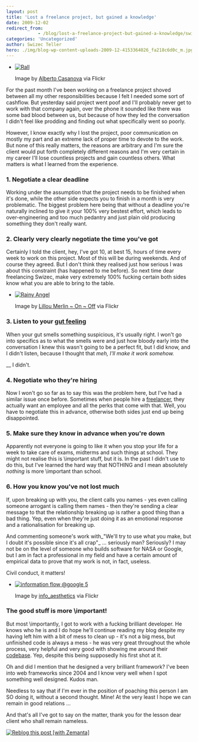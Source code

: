 ```yaml
---
layout: post
title: 'Lost a freelance project, but gained a knowledge'
date: 2009-12-02
redirect_from: 
            - /blog/lost-a-freelance-project-but-gained-a-knowledge/swizec/932
categories: 'Uncategorized'
author: Swizec Teller
hero: ./img/blog-wp-content-uploads-2009-12-4153364026_fa218c6d0c_m.jpg
---
```

- [![Rall](./img/blog-wp-content-uploads-2009-12-4153364026_fa218c6d0c_m.jpg "Rall")](http://www.flickr.com/photos/14418824@N04/4153364026/)

  Image by [Alberto Casanova](http://www.flickr.com/photos/14418824@N04/4153364026/) via Flickr

For the past month I've been working on a freelance project shoved between all my other responsibilities because I felt I needed some sort of cashflow. But yesterday said project went poof and I'll probably never get to work with that company again, over the phone it sounded like there was some bad blood between us, but because of how they led the conversation I didn't feel like prodding and finding out what specifically went so poorly.



However, I know exactly why I lost the project, poor communication on mostly my part and an extreme lack of proper time to devote to the work. But none of this really matters, the reasons are arbitrary and I'm sure the client would put forth completely different reasons and I'm very certain in my career I'll lose countless projects and gain countless others. What matters is what I learned from the experience.

### 1. Negotiate a clear deadline

Working under the assumption that the project needs to be finished when it's done, while the other side expects you to finish in a month is very problematic. The biggest problem here being that without a deadline you're naturally inclined to give it your 100% very bestest effort, which leads to over-engineering and too much pedantry and just plain old producing something they don't really want.

### 2. Clearly very clearly negotiate the time you've got

Certainly I told the client, hey, I've got 10, at best 15, hours of time every week to work on this project. Most of this will be during weekends. And of course they agreed. But I don't think they realised just how serious I was about this constraint (has happened to me before). So next time dear freelancing Swizec, make very extremely 100% fucking certain both sides know what you are able to bring to the table.

- [![Rainy Angel](./img/blog-wp-content-uploads-2009-12-4152708765_0c04d2b380_m.jpg "Rainy Angel")](http://www.flickr.com/photos/26106682@N02/4152708765/)

  Image by [Lillou Merlin ~ On ~ Off](http://www.flickr.com/photos/26106682@N02/4152708765/) via Flickr

### 3. Listen to your [gut feeling](http://en.wikipedia.org/wiki/Intuition_%28knowledge%29 "Intuition (knowledge)")

When your gut smells something suspicious, it's usually right. I won't go into specifics as to what the smells were and just how bloody early into the conversation I knew this wasn't going to be a perfect fit, but I did know, and I didn't listen, because I thought that _meh, I'll make it work somehow._



__ I didn't.

### 4. Negotiate who they're hiring

Now I won't go so far as to say this was the problem here, but I've had a similar issue once before. Sometimes when people hire a [freelancer](http://en.wikipedia.org/wiki/Freelancer "Freelancer"), they actually want an employee and all the perks that come with that. Well, you have to negotiate this in advance, otherwise both sides just end up being disappointed.

### 5. Make sure they know in advance when you're down

Apparently not everyone is going to like it when you stop your life for a week to take care of exams, midterms and such things at school. They might not realise this is \\important stuff, but it is. In the past I didn't use to do this, but I've learned the hard way that NOTHING and I mean absolutely _nothing_ is more \\important than school.

### 6. How you know you've not lost much

If, upon breaking up with you, the client calls you names - yes even calling someone arrogant is calling them names - then they're sending a clear message to that the relationship breaking up is rather a good thing than a bad thing. Yep, even when they're just doing it as an emotional response and a rationalisation for breaking up.



And commenting someone's work with_"We'll try to use what you make, but I doubt it's possible since it's all crap"_ ... seriously man? Seriously? I may not be on the level of someone who builds software for NASA or Google, but I am in fact a professional in my field and have a certain amount of empirical data to prove that my work is not, in fact, useless.



Civil conduct, it matters!

- [![information flow @google 5](./img/blog-wp-content-uploads-2009-12-2312957360_7394ec5f6c_m.jpg "information flow @google 5")](http://www.flickr.com/photos/35443956@N00/2312957360)

  Image by [info_aesthetics](http://www.flickr.com/photos/35443956@N00/2312957360) via Flickr

### The good stuff is more \\important!

But most \\importantly, I got to work with a fucking brilliant developer. He knows who he is and I do hope he'll continue reading my blog despite my having left him with a bit of mess to clean up - it's not a big mess, but unfinished code is always a mess - he was very great throughout the whole process, very helpful and very good with showing me around their [codebase](http://en.wikipedia.org/wiki/Codebase "Codebase"). Yep, despite this being supposedly his first shot at it.



Oh and did I mention that he designed a very brilliant framework? I've been into web frameworks since 2004 and I know very well when I spot something well designed. Kudos man.



Needless to say that if I'm ever in the position of poaching this person I am SO doing it, without a second thought. Mine! At the very least I hope we can remain in good relations ...



And that's all I've got to say on the matter, thank you for the lesson dear client who shall remain nameless.

[![Reblog this post \[with Zemanta\]](http://img.zemanta.com/reblog_e.png?x-id=78435fd8-0cbc-4e8b-b45e-96d2714788e7)](http://reblog.zemanta.com/zemified/78435fd8-0cbc-4e8b-b45e-96d2714788e7/ "Reblog this post \[with Zemanta]")